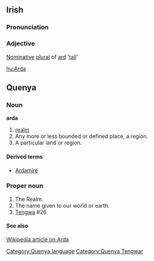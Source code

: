 {{Wikipedia}} 
==Irish==
===Pronunciation===
{{IPA|[ˈɑːrdə]}}
===Adjective===
[[Nominative]] [[plural]] of [[ard]] '[[tall]]'

[[hu:Arda]]

==Quenya==
===Noun===
'''arda'''
# [[realm]]
# Any more or less bounded or defined place, a region.
# A particular land or region.

====Derived terms====
* [[Ardamírë]]

===Proper noun===
# The Realm.
# The name given to our world or earth.
# [[Tengwa]] #26

{{Tengwar|u}}

[[Category:Quenya language]]
[[Category:Quenya Tengwar]]

====See also====
[[w:Arda|Wikipedia article on Arda]]